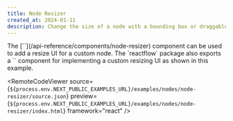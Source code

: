 ```yaml
---
title: Node Resizer
created_at: 2024-01-11
description: Change the size of a node with a bounding box or draggable icon
---
```



<ExampleLayout>
The [`<NodeResizer />`](/api-reference/components/node-resizer) component can be used to add a resize UI for a custom node. The `reactflow` package also exports a `<NodeResizeControl />` component for implementing a custom resizing UI as shown in this example.

<RemoteCodeViewer
  source={`${process.env.NEXT_PUBLIC_EXAMPLES_URL}/examples/nodes/node-resizer/source.json`}
  preview={`${process.env.NEXT_PUBLIC_EXAMPLES_URL}/examples/nodes/node-resizer/index.html`}
  framework="react"
/>

</ExampleLayout>
